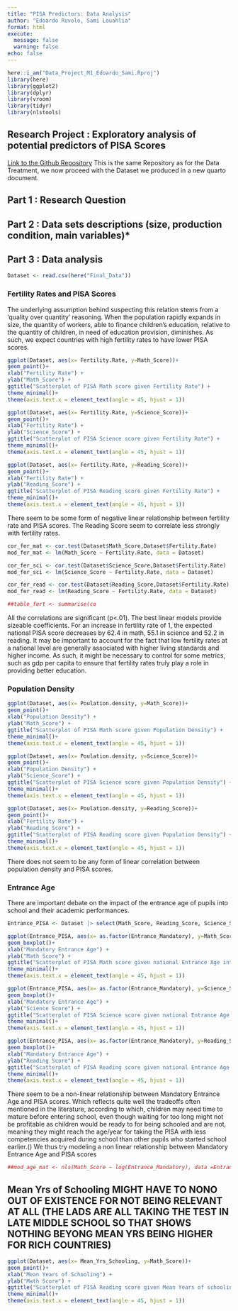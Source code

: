 ```yaml
---
title: "PISA Predictors: Data Analysis"
author: "Edoardo Ruvolo, Sami Louahlia"
format: html
execute:
  message: false
  warning: false
echo: false
---
```



```r
here::i_am("Data_Project_M1_Edoardo_Sami.Rproj")
library(here)
library(ggplot2)
library(dplyr)
library(vroom)
library(tidyr)
library(nlstools)
```
## Research Project : Exploratory analysis of potential predictors of PISA Scores

[Link to the Github Repository](https://github.com/SamiLhl/Data_Project_M1_Edoardo_Sami) 
This is the same Repository as for the Data Treatment, we now proceed with the Dataset we produced in a new quarto document.

## Part 1 : Research Question 





## Part 2 : Data sets descriptions (size, production condition, main variables)*



## Part 3 : Data analysis

```r
Dataset <- read.csv(here("Final_Data"))
```

### Fertility Rates and PISA Scores

The underlying assumption behind suspecting this relation stems from a 'quality over quantity' reasoning. When the population rapidly expands in size, the quantity of workers, able to finance children's education, relative to the quantity of children, in need of education provision, diminishes. As such, we expect countries with high fertility rates to have lower PISA scores. 

```r
ggplot(Dataset, aes(x= Fertility.Rate, y=Math_Score))+
geom_point()+
xlab("Fertility Rate") +
ylab("Math_Score") +
ggtitle("Scatterplot of PISA Math score given Fertility Rate") +
theme_minimal()+
theme(axis.text.x = element_text(angle = 45, hjust = 1))

```


```r
ggplot(Dataset, aes(x= Fertility.Rate, y=Science_Score))+
geom_point()+
xlab("Fertility Rate") +
ylab("Science_Score") +
ggtitle("Scatterplot of PISA Science score given Fertility Rate") +
theme_minimal()+
theme(axis.text.x = element_text(angle = 45, hjust = 1))
```


```r
ggplot(Dataset, aes(x= Fertility.Rate, y=Reading_Score))+
geom_point()+
xlab("Fertility Rate") +
ylab("Reading_Score") +
ggtitle("Scatterplot of PISA Reading score given Fertility Rate") +
theme_minimal()+
theme(axis.text.x = element_text(angle = 45, hjust = 1))
```

There seem to be some form of negative linear relationship between fertility rate and PISA scores. The Reading Score seem to correlate less strongly with fertility rates. 

```r
cor_fer_mat <- cor.test(Dataset$Math_Score,Dataset$Fertility.Rate)
mod_fer_mat <- lm(Math_Score ~ Fertility.Rate, data = Dataset)

cor_fer_sci <- cor.test(Dataset$Science_Score,Dataset$Fertility.Rate)
mod_fer_sci <- lm(Science_Score ~ Fertility.Rate, data = Dataset)

cor_fer_read <- cor.test(Dataset$Reading_Score,Dataset$Fertility.Rate)
mod_fer_read <- lm(Reading_Score ~ Fertility.Rate, data = Dataset)

##table_fert <- summarise(co 

```

All the correlations are significant (p<.01). The best linear models provide sizeable coefficients. For an increase in fertility rate of 1, the expected national PISA score decreases by 62.4 in math, 55.1 in science and 52.2 in reading.
It may be important to account for the fact that low fertility rates at a national level are generally associated with higher living standards and higher income. As such, it might be necessary to control for some metrics, such as gdp per capita to ensure that fertility rates truly play a role in providing better education.


### Population Density 


```r
ggplot(Dataset, aes(x= Poulation.density, y=Math_Score))+
geom_point()+
xlab("Population Density") +
ylab("Math_Score") +
ggtitle("Scatterplot of PISA Math score given Population Density") +
theme_minimal()+
theme(axis.text.x = element_text(angle = 45, hjust = 1))

```

```r
ggplot(Dataset, aes(x= Poulation.density, y=Science_Score))+
geom_point()+
xlab("Population Density") +
ylab("Science_Score") +
ggtitle("Scatterplot of PISA Science score given Population Density") +
theme_minimal()+
theme(axis.text.x = element_text(angle = 45, hjust = 1))

```

```r
ggplot(Dataset, aes(x= Poulation.density, y=Reading_Score))+
geom_point()+
xlab("Fertility Rate") +
ylab("Reading_Score") +
ggtitle("Scatterplot of PISA Reading score given Population Density") +
theme_minimal()+
theme(axis.text.x = element_text(angle = 45, hjust = 1))

```
There does not seem to be any form of linear correlation between population density and PISA scores. 

### Entrance Age
There are important debate on the impact of the entrance age of pupils into school and their academic performances. 
```r
Entrance_PISA <- Dataset |> select(Math_Score, Reading_Score, Science_Score, Entrance_Mandatory)|> filter(!is.na(Entrance_Mandatory))
```


```r

ggplot(Entrance_PISA, aes(x= as.factor(Entrance_Mandatory), y=Math_Score))+
geom_boxplot()+
xlab("Mandatory Entrance Age") +
ylab("Math Score") +
ggtitle("Scatterplot of PISA Math score given national Entrance Age into school") +
theme_minimal()+
theme(axis.text.x = element_text(angle = 45, hjust = 1))

```
```r
ggplot(Entrance_PISA, aes(x= as.factor(Entrance_Mandatory), y=Science_Score))+
geom_boxplot()+
xlab("Mandatory Entrance Age") +
ylab("Science Score") +
ggtitle("Scatterplot of PISA Science score given national Entrance Age into school") +
theme_minimal()+
theme(axis.text.x = element_text(angle = 45, hjust = 1))
```

```r
ggplot(Entrance_PISA, aes(x= as.factor(Entrance_Mandatory), y=Reading_Score))+
geom_boxplot()+
xlab("Mandatory Entrance Age") +
ylab("Reading Score") +
ggtitle("Scatterplot of PISA Reading score given national Entrance Age into school") +
theme_minimal()+
theme(axis.text.x = element_text(angle = 45, hjust = 1))
```

There seem to be a non-linear relationship between Mandatory Entrance Age and PISA scores. Which reflects quite well the tradeoffs often mentioned in the literature, according to which, children may need time to mature before entering school, even though waiting for too long might not be profitable as children would be ready to for being schooled and are not, meaning they might reach the age/year for taking the PISA with less competencies acquired during school than other pupils who started school earlier.()
We thus try modeling a non linear relationship between Mandatory Entrance Age and PISA scores

```r
##mod_age_mat <- nls(Math_Score ~ log(Entrance_Mandatory), data =Entrance_PISA, start = ##(Entrance_Mandatory = 3))
```


## Mean Yrs of Schooling MIGHT HAVE TO NONO OUT OF EXISTENCE FOR NOT BEING RELEVANT AT ALL (THE LADS ARE ALL TAKING THE TEST IN LATE MIDDLE SCHOOL SO THAT SHOWS NOTHING BEYONG MEAN YRS BEING HIGHER FOR RICH COUNTRIES)
```r
ggplot(Dataset, aes(x= Mean_Yrs_Schooling, y=Math_Score))+
geom_point()+
xlab("Mean Years of Schooling") +
ylab("Math Score") +
ggtitle("Scatterplot of PISA Reading score given Mean Years of schooling ") +
theme_minimal()+
theme(axis.text.x = element_text(angle = 45, hjust = 1))
```



